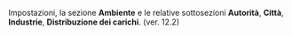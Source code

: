 Impostazioni, la sezione '''Ambiente''' e le relative sottosezioni '''Autorità''', '''Città''', '''Industrie''', '''Distribuzione dei carichi'''. (ver. 12.2)